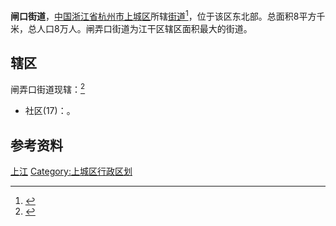 {{中国乡级行政区
|景观照片文件名 = 海景大酒店鸟瞰机场路与天成路交叉路口 - panoramio.jpg
|景观照片描述 = [[机场路_(杭州)|机场路]]和天成路交叉口，2009年
|汉语拼音 = Zhálòngkǒu Jiēdào<ref>{{cite news|author=陈奕|url=http://hzdaily.hangzhou.com.cn/dskb/html/2012-02/07/content_1215672.htm|title=闸弄口的弄 到底念“lòng” 还是“nòng”|publisher=[[都市快报|都市快报]]|date=2012-02-07|accessdate=2016-10-26|archive-date=2016-10-26|archive-url=https://web.archive.org/web/20161026234238/http://hzdaily.hangzhou.com.cn/dskb/html/2012-02/07/content_1215672.htm|dead-url=no}}</ref><ref>{{cite news|author=陈锴凯|url=http://qjwb.zjol.com.cn/html/2015-06/09/content_3069744.htm?div=-1|title=“闸弄口站”该怎么发音，好多老杭州都不知道|publisher=[[钱江晚报|钱江晚报]]|date=2015-06-09|accessdate=2016-10-26|archive-date=2016-10-26|archive-url=https://web.archive.org/web/20161026234502/http://qjwb.zjol.com.cn/html/2015-06/09/content_3069744.htm?div=-1|dead-url=no}}</ref>
|其他语言 = 
|其他语言名称 = 
|旧称 = 
|地名出处 = 因邻近旧清凉闸而得名
|位置图文件名 = 
|位置图描述 = 
|自定义图片= 
|建置时间 = 
|政府驻地 = 
|毗邻 = 
|总面积 = 
|总人口 = 
|总人口年份 = 
|户籍人口 = 
|户籍人口年份 = 
|常住人口 = 
|常住人口年份 = 
|人口密度 = 
|GDP = 
|GDP年份 = 
|邮政编码 = 
|电话区号 = 571
|官方网站 = 
|网站名称 = 
|33/01/04/007/000}}
'''闸{{ruby-py|弄|-{zh-cn:lòng;zh-tw:ㄌㄨㄥˋ}-}}口街道'''，[[中国|中国]][[浙江省|浙江省]][[杭州市|杭州市]][[上城区|上城区]]所辖[[街道办事处|街道]]<ref>{{PRC admin/ref sgc|{{PRC admin/parent|33/01/04/007/000}}}}</ref>，位于该区东北部。总面积8平方千米，总人口8万人。闸弄口街道为江干区辖区面积最大的街道。

== 辖区 ==
闸弄口街道现辖：<ref>{{PRC admin/ref sgc|33/01/04/007/000}}</ref>

*社区(17)：{{PRC admin/children|33/01/04/007/000}}。

== 参考资料 ==
{{reflist}}

{{上城区行政区划}}

[[Category:杭州市街道_(行政区划)|上江]]
[[Category:上城区行政区划|Category:上城区行政区划]]